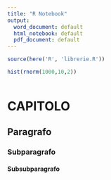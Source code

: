 ```yaml
---
title: "R Notebook"
output:
  word_document: default
  html_notebook: default
  pdf_document: default
---
```


```r
source(here('R', 'librerie.R'))

hist(rnorm(1000,10,2))
```

```r

```


# CAPITOLO
## Paragrafo
### Subparagrafo
#### Subsubparagrafo
